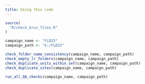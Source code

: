 ```yaml
---
title: Using this code
---
```


```r
source(
  "R/check_bruv_files.R"
)
```

```r
campaign_name <- "FLD25"
campaign_path <- "k:/FLD25"
```

```r
check_folder_name_consistency(campaign_name, campaign_path)
check_empty_lr_folders(campaign_name, campaign_path)
check_duplicate_units_within_set(campaign_name, campaign_path)
check_duplicate_sites(campaign_name, campaign_path)
```

```r
run_all_QA_checks(campaign_name, campaign_path)
```

